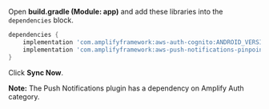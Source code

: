 Open **build.gradle (Module: app)** and add these libraries into the `dependencies` block.

```groovy
dependencies {
    implementation 'com.amplifyframework:aws-auth-cognito:ANDROID_VERSION'
    implementation 'com.amplifyframework:aws-push-notifications-pinpoint:ANDROID_VERSION'
}
```
Click **Sync Now**.

<Callout>

**Note:** The Push Notifications plugin has a dependency on Amplify Auth category.

</Callout>
